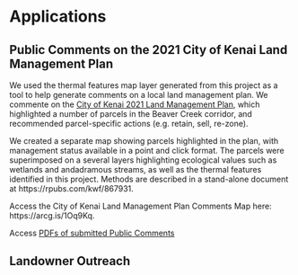 # Applications


## Public Comments on the 2021 City of Kenai Land Management Plan

We used the thermal features map layer generated from this project as a tool to help generate comments on a local land management plan. We commente on the [City of Kenai 2021 Land Management Plan](https://www.kenai.city/lands/page/land-management-plan), which highlighted a number of parcels in the Beaver Creek corridor, and recommended parcel-specific actions (e.g. retain, sell, re-zone).

We created a separate map showing parcels highlighted in the plan, with management status available in a point and click format. The parcels were superimposed on a several layers highlighting ecological values such as wetlands and andadramous streams, as well as the thermal features identified in this project. Methods are described in a stand-alone document at https://rpubs.com/kwf/867931.

Access the City of Kenai Land Management Plan Comments Map here: https://arcg.is/1Oq9Kq.

Access [PDFs of submitted Public Comments](https://drive.google.com/drive/folders/1FlxgpBKXmXUFDIiec0Pb3IZkRx3X0OBz?usp=sharing)


## Landowner Outreach

